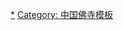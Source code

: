 {{Navbox
|name = 汉族地区佛教全国重点寺院
|state = {{{state<includeonly>|collapsed</includeonly>}}}
|title = [[汉族地区佛教全国重点寺院]]（1983年定）
|titlestyle = background: #FFD700; color: Sienna;
|groupstyle = background: #FFD700; color: Sienna;
|bodyclass = hlist

|image = [[File: Dharma Wheel.svg|120px]]

|group1 = [[华北地区|华北]]
|list1 =
{{Navbox |child
|groupstyle = background: #FFD700; color: Sienna;

|group1 = [[北京市|北京]]
|list1 =
* [[广济寺 (北京市)|广济寺]]<sup>{{font|color=#FF7300|国}}</sup>
* [[法源寺 (北京)|法源寺]]<sup>{{font|color=#FF7300|国}}</sup>
* [[灵光寺 (北京)|佛牙舍利塔]]<sup>{{font|color=#2A52BE|省}}</sup>
* [[广化寺 (北京市)|广化寺]]<sup>{{font|color=#2A52BE|省}}</sup>
* [[通教寺]]
* [[雍和宫]]<sup>{{font|color=#FF7300|国}}</sup>
* [[西黃寺|西黄寺]]<sup>{{font|color=#2A52BE|省}}</sup>

|group2 = [[天津市|天津]]
|list2 =
* [[大悲禅院|大悲院]]<sup>{{font|color=#2A52BE|省}}</sup>

|group3 = [[河北省|河北]]
|list3 =
* [[临济寺|正定县临济塔院]]<sup>{{font|color=#FF7300|国}}</sup>
* [[普宁寺|承德市普宁寺]]<sup>{{font|color=#FF7300|国}}</sup>

|group4 = [[山西省|山西]]
|list4 =* [[崇善寺|太原市崇善寺]]<sup>{{font|color=#FF7300|国}}</sup>
* [[华严寺 (大同)|大同市上华严寺]]<sup>{{font|color=#FF7300|国}}</sup>
* [[玄中寺|交城县玄中寺]]<sup>{{font|color=#FF7300|国}}</sup>
{{Navbox |child
|groupstyle = background: #FFD700; color: Sienna;
|group1 = [[五台山|-{zh: 五台山; zh-cn: 五台山; zh-tw: 五臺山; zh-hk: 五臺山;}-]]
|list1 =
* [[显通寺]]<sup>{{font|color=#FF7300|国}}</sup>
* [[塔院寺]]
* [[菩萨顶]]
* [[殊像寺 (五台山)|殊像寺]]<sup>{{font|color=#2A52BE|省}}</sup>
* [[罗睺寺]]<sup>{{font|color=#FF7300|国}}</sup>
* [[金阁寺 (五台山)|金阁寺]]
* [[广宗寺 (五台山)|广宗寺]]
* [[碧山寺]]
* [[十方堂]]
* [[黛螺顶]]
* [[观音洞 (五台山)|观音洞]]
}}
}}

|group2 = [[中国东北地区|东北]]
|list2 =
{{Navbox |child
|groupstyle = background: #FFD700; color: Sienna;

|group2 = [[辽宁省|辽宁]]
|list2 =
* [[般若寺 (沈阳市)|沈阳市般若寺]]
* [[慈恩寺 (沈阳市)|沈阳市慈恩寺]]<sup>{{font|color=#2A52BE|省}}</sup>

|group3 = [[吉林省|吉林]]
|list3 =
* [[般若寺 (长春市)|长春市般若寺]]
* [[地藏寺 (长春)|长春市地藏寺]]
* [[观音古刹|吉林市观音古刹]]<sup>{{font|color=#2A52BE|省}}</sup>

|group4 = [[黑龙江省|黑龙江]]
|list4 =
* [[极乐寺 (哈尔滨)|哈尔滨市极乐寺]]<sup>{{font|color=#2A52BE|省}}</sup>
}}


|group3 = [[华东地区|华东]]
|list3 =
{{Navbox |child
|groupstyle = background: #FFD700; color: Sienna;
|liststyle =

|group1 = [[上海市|上海]]
|list1 =
* [[玉佛寺 (上海)|玉佛寺]]
* [[静安寺]]
* [[龙华寺 (上海)|龙华寺]]<sup>{{font|color=#2A52BE|省}}</sup>
* [[沉香阁]]<sup>{{font|color=#FF7300|国}}</sup>
* [[圆明讲堂]]

|group2 = [[江苏省|江苏]]
|list2 =
* [[灵谷寺|南京市灵谷寺]]
* [[栖霞寺|南京市栖霞寺]]<sup>{{font|color=#2A52BE|省}}</sup>
* [[寒山寺|苏州市寒山寺]]<sup>{{font|color=#2A52BE|省}}</sup>
* [[西园戒幢律寺|苏州市西园戒幢寺]]<sup>{{font|color=#2A52BE|省}}</sup>
* [[灵岩山寺|苏州市灵岩山寺]]
* [[江天禅寺|镇江市金山江天寺]]<sup>{{font|color=#2A52BE|省}}</sup>
* [[定慧寺 (镇江市)|镇江市焦山定慧寺]]<sup>{{font|color=#2A52BE|省}}</sup>
* [[天宁寺 (常州)|常州市天宁寺]]<sup>{{font|color=#2A52BE|省}}</sup>
* [[兴福寺 (常熟市)|常熟市虞山兴福寺]]<sup>{{font|color=#2A52BE|省}}</sup>
* [[广教寺|南通市广教寺]]（[[大圣寺]]）<sup>{{font|color=#FF7300|国}}</sup>
* [[扬州大明寺|扬州市大明寺]]<sup>{{font|color=#FF7300|国}}</sup>
* [[高旻寺|邗江高旻寺]]
* [[隆昌寺|句容县隆昌寺]]<sup>{{font|color=#FF7300|国}}</sup>

|group3 = [[浙江省|浙江]]
|list3 =* [[灵隐寺|杭州市灵隐寺]]<sup>{{font|color=#FF7300|国}}</sup>
* [[净慈寺|杭州市净慈寺]]
* [[七塔寺|宁波市七塔寺]]<sup>{{font|color=#2A52BE|省}}</sup>
* [[天童寺|鄞县天童寺]]<sup>{{font|color=#FF7300|国}}</sup>
* [[阿育王寺|鄞县阿育王寺]]<sup>{{font|color=#FF7300|国}}</sup>
* [[大佛寺 (新昌)|新昌县大佛寺]]<sup>{{font|color=#FF7300|国}}</sup>
* [[天台山國清寺|天台县国清寺]]（包括[[智者塔院]]）<sup>{{font|color=#FF7300|国}}</sup>
* [[高明寺|天台县高明寺]]
* [[方广寺 (天台县)|天台县方广寺]]
* [[江心寺|温州市江心寺]]<sup>{{font|color=#2A52BE|省}}</sup>
{{Navbox |child
|groupstyle = background: #FFD700; color: Sienna;
|group2 = [[普陀山]]
|list2 =
* [[普济寺 (普陀山)|普济寺]]<sup>{{font|color=#FF7300|国}}</sup>
* [[法雨寺 (普陀山)|法雨寺]]<sup>{{font|color=#FF7300|国}}</sup>
* [[慧济禅寺|慧济寺]]<sup>{{font|color=#2A52BE|省}}</sup>
}}

|group4 = [[安徽省|安徽]]
|list4 = * [[明教寺 (合肥)|合肥市明教寺]]
* [[迎江寺|安庆市迎江寺]]<sup>{{font|color=#2A52BE|省}}</sup>
* [[三祖寺|潜山县乾元禅寺]]
* [[琅琊寺|滁县琅琊寺]]<sup>{{font|color=#2A52BE|省}}</sup>
* [[广济寺 (芜湖市)|芜湖市广济寺]]<sup>{{font|color=#FF7300|国}}</sup>
{{Navbox |child
|groupstyle = background: #FFD700; color: Sienna;
|list1  =
|group2 = [[九华山]]
|list2 =
* [[化城寺]]<sup>{{font|color=#FF7300|国}}</sup>
* [[肉身寶殿]]<sup>{{font|color=#FF7300|国}}</sup>
* [[百岁宫]]<sup>{{font|color=#FF7300|国}}</sup>
* [[甘露寺 (九华山)|甘露寺]]<sup>{{font|color=#2A52BE|省}}</sup>
* [[祗园寺]]<sup>{{font|color=#FF7300|国}}</sup>
* [[天台寺 (安徽)|天台寺]]
* [[旃檀林]]
* [[慧居寺]]<sup>{{font|color=#FF7300|国}}</sup>
* [[上禅堂]]
}}

|group5 = [[山东省|山东]]
|list5 =
* [[兴国禅寺|济南市千佛山兴国禅寺]]
* [[湛山寺 (青岛市)|青岛市湛山寺]]

|group6 = [[福建省|福建]]
|list6 =
* [[涌泉寺 (福州)|福州市涌泉寺]]<sup>{{font|color=#FF7300|国}}</sup>
* [[西禅寺|福州市西禅寺]]
* [[林阳寺|福州市林阳寺]]
* [[地藏寺 (福州市)|福州市地藏寺]]
* [[雪峰崇圣寺|闽侯县雪峰崇圣寺]]
* [[南普陀寺|厦门市南普陀寺]]<sup>{{font|color=#2A52BE|省}}</sup>
* [[广化寺 (莆田)|莆田县广化寺]]
* [[慈寿寺 (囊山)|莆田县囊山慈寿寺]]
* [[光孝寺 (莆田)|莆田县光孝寺]]
* [[万福寺 (福清)|福清县万福寺]]
* [[开元寺 (泉州市)|泉州市开元寺]]<sup>{{font|color=#FF7300|国}}</sup>
* [[晋江龙山寺|晋江市龙山寺]]<sup>{{font|color=#2A52BE|省}}</sup>
* [[南山寺 (漳州)|漳州市南山寺]]
* [[支提华严寺|宁德县支提华严寺]]

|group7 = [[江西省|江西]]
|list7 =
* [[能仁寺 (九江市)|九江市能仁寺]]
* [[东林寺|九江市东林寺]]<sup>{{font|color=#2A52BE|省}}</sup>
* [[真如寺 (永修)|永修县真如寺]]<sup>{{font|color=#FF7300|国}}</sup>
* [[净居寺 (青原)|吉安市青原山净居寺]]<sup>{{font|color=#2A52BE|省}}</sup>
}}

|group4 = [[中南地区|中南]]
|list4 =
{{Navbox |child
|groupstyle = background: #FFD700; color: Sienna;

|group1 = [[河南省|河南]]
|list1 =
* [[白马寺|洛阳市白马寺]]<sup>{{font|color=#FF7300|国}}</sup>
* [[少林寺|登封市少林寺]]<sup>{{font|color=#FF7300|国}}</sup>

|group2 = [[湖北省|湖北]]
|list2 =
* [[归元寺|武汉市归元寺]]<sup>{{font|color=#2A52BE|省}}</sup>
* [[宝通寺|武汉市宝通寺]]<sup>{{font|color=#2A52BE|省}}</sup>
* [[五祖寺|黄梅县五祖寺]]<sup>{{font|color=#FF7300|国}}</sup>
* [[玉泉寺 (当阳市)|当阳市玉泉寺]]<sup>{{font|color=#FF7300|国}}</sup>

|group3 = [[湖南省|湖南]]
|list3 =
* [[开福寺 (长沙)|长沙市开福寺]]<sup>{{font|color=#2A52BE|省}}</sup>
* [[麓山寺|长沙市岳麓山寺]]<sup>{{font|color=#2A52BE|省}}</sup>
* [[祝圣寺 (衡山)|衡山祝圣寺]]<sup>{{font|color=#2A52BE|省}}</sup>
* [[福严寺|衡山福严寺]]<sup>{{font|color=#2A52BE|省}}</sup>
* [[南台寺|衡山南台寺]]<sup>{{font|color=#2A52BE|省}}</sup>
* [[上封寺|衡山上封寺]]

|group4 = [[广东省|广东]]
|list4 =
* [[六榕寺|广州市六榕寺]]<sup>{{font|color=#FF7300|国}}</sup>
* [[南华寺|曲江县南华寺]]<sup>{{font|color=#FF7300|国}}</sup>
* [[云门山大觉禅寺|乳源县云门寺]]<sup>{{font|color=#2A52BE|省}}</sup>
* [[庆云寺 (肇庆)|肇庆市庆云寺]]
* [[灵山寺 (潮阳区)|潮阳县灵山寺]]
* [[开元寺 (潮州)|潮州开元寺]]<sup>{{font|color=#FF7300|国}}</sup>
}}

|group5 = [[中国西南地区|西南]]
|list5 =
{{Navbox |child
|groupstyle = background: #FFD700; color: Sienna;
|liststyle =

|group1 = [[四川省|四川]]
|list1 =* [[昭觉寺|成都市昭觉寺]]
* [[文殊院|成都市文殊院]]<sup>{{font|color=#2A52BE|省}}</sup>
* [[宝光寺|新都县宝光寺]]<sup>{{font|color=#FF7300|国}}</sup>
* [[乌尤寺|乐山市乌尤寺]]<sup>{{font|color=#2A52BE|省}}</sup>
{{Navbox |child
|groupstyle = background: #FFD700; color: Sienna;
|list1 =

|group2 = [[峨眉山]]
|list2 =
* [[报国寺 (峨眉山)|报国寺]]<sup>{{font|color=#FF7300|国}}</sup>
* [[万年寺]]<sup>{{font|color=#FF7300|国}}</sup>
* [[洪椿坪]]<sup>{{font|color=#FF7300|国}}</sup>
* [[洗象池]]<sup>{{font|color=#2A52BE|省}}</sup>
* [[金顶 (峨嵋山)|金顶]]
}}

|group2 = [[重庆市|重庆]]
|list2 =
* [[罗汉寺 (重庆市)|罗汉寺]]<sup>{{font|color=#2A52BE|省}}</sup>
* [[慈云寺 (重庆市)|慈云寺]]
* [[双桂堂]]<sup>{{font|color=#FF7300|国}}</sup>

|group3 = [[贵州省|贵州]]
|list3 =
* [[宏福寺|贵阳市宏福寺]]<sup>{{font|color=#2A52BE|省}}</sup>
* [[黔明寺|贵阳市黔明寺]]<sup>{{font|color=#2A52BE|省}}</sup>

|group4 = [[云南省|云南]]
|list4 =
* [[圆通寺 (昆明市)|昆明市圆通寺]]<sup>{{font|color=#2A52BE|省}}</sup>
* [[筇竹寺|昆明市筇竹寺]]<sup>{{font|color=#FF7300|国}}</sup>
* [[华亭寺|昆明市华亭寺]]
* [[祝圣寺 (鸡足山)|宾川县鸡足山祝圣寺]]<sup>{{font|color=#2A52BE|省}}</sup>
* [[铜瓦殿|宾川县鸡足山铜瓦殿]]

|group5 = [[广西壮族自治区|广西]]
|list5 = [[洗石庵|桂平市洗石庵]]
}}

|group6 = [[中国西北地区|西北]]
|list6 =
{{Navbox |child
|groupstyle = background: #FFD700; color: Sienna;

|group1 = [[陕西省|陕西]]
|list1 =
* [[大慈恩寺|西安市大慈恩寺]]<sup>{{font|color=#FF7300|国}}</sup>
* [[大兴善寺|西安市大兴善寺]]<sup>{{font|color=#2A52BE|省}}</sup>
* [[卧龙寺|西安市卧龙寺]]<sup>{{font|color=#2A52BE|省}}</sup>
* [[广仁寺|西安市广仁寺]]
* [[兴教寺|西安市兴教寺]]<sup>{{font|color=#FF7300|国}}</sup>
* [[香积寺 (西安)|西安市香积寺]]<sup>{{font|color=#2A52BE|省}}</sup>
* [[净业寺 (终南山)|西安市净业寺]]
* [[草堂寺|户县草堂寺]]<sup>{{font|color=#2A52BE|省}}</sup>
* [[法门寺|扶风县法门寺]]<sup>{{font|color=#FF7300|国}}</sup>

|group2 = [[宁夏回族自治区|宁夏]]
|list2 = [[海宝塔寺|银川市海宝塔寺]]<sup>{{font|color=#FF7300|国}}</sup>
}}

|group7 = [[四大佛教名山]]
|list7 =
* [[五台山|五臺山]]
* [[普陀山]]
* [[峨眉山]]
* [[九华山]]

|belowstyle = background:#FFD700; color: Sienna;
|below =
* [[File:Dharma Wheel.gif|20px]][[Portal: 佛教|佛教主题]]
}}<noinclude>

[[Category: 汉族地区佛教全国重点寺院|*]]
[[Category: 中国佛寺模板]]
</noinclude>